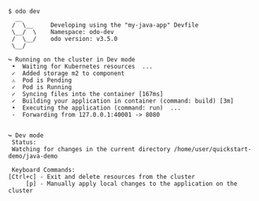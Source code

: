 ```console
$ odo dev
  __
 /  \__     Developing using the "my-java-app" Devfile
 \__/  \    Namespace: odo-dev
 /  \__/    odo version: v3.5.0
 \__/

↪ Running on the cluster in Dev mode
 •  Waiting for Kubernetes resources  ...
 ✓  Added storage m2 to component
 ⚠  Pod is Pending
 ✓  Pod is Running
 ✓  Syncing files into the container [167ms]
 ✓  Building your application in container (command: build) [3m]
 •  Executing the application (command: run)  ...
 -  Forwarding from 127.0.0.1:40001 -> 8080


↪ Dev mode
 Status:
 Watching for changes in the current directory /home/user/quickstart-demo/java-demo

 Keyboard Commands:
[Ctrl+c] - Exit and delete resources from the cluster
     [p] - Manually apply local changes to the application on the cluster
```